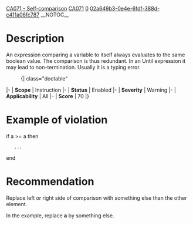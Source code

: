 [[Property:title|CA071 - Self-comparison]]
[[Property:link_title|CA071]]
[[Property:weight|0]]
[[Property:uuid|02a649b3-0e4e-6fdf-388d-c411a06fc787]]
__NOTOC__
=Description=
An expression comparing a variable to itself always evaluates to the same boolean value. The comparison is thus redundant. In an Until expression it may lead to non-termination. Usually it is a typing error.
:{| class="doctable"
|-
| '''Scope'''
| Instruction
|-
| '''Status'''
| Enabled
|-
| '''Severity'''
| Warning
|-
| '''Applicability'''
| All
|-
| '''Score'''
|  70
|}


=Example of violation=
<e>if a >= a then
	...
end</e>

=Recommendation=
Replace left or right side of comparison with something else than the other element.

In the example, replace '''<e>a</e>''' by something else.

{{SeeAlso | [[CA001 - Self Assignment]]}}

